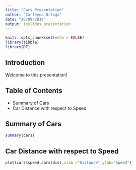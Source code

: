 ```yaml
---
title: "Cars Presentation"
author: "Carleena Ortega"
date: "26/09/2019"
output: ioslides_presentation
---
```


```r
knitr::opts_chunk$set(echo = FALSE)
library(tibble)
library(DT)
```

## **Introduction**

Welcome to this presentation!

## **Table of Contents**

- Summary of Cars
- Car Distance with respect to Speed

## **Summary of Cars**

```r
summary(cars)
```

## **Car Distance with respect to Speed**

```r
plot(cars$speed,cars$dist,xlab ="Distance",ylab="Speed")
```



